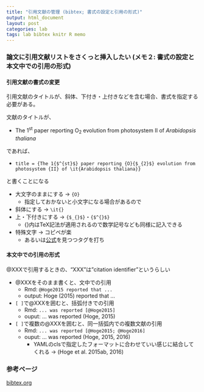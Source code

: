 ```yaml
---
title: "引用文献の管理 (bibtex; 書式の設定と引用の形式)"
output: html_document
layout: post
categories: lab
tags: lab bibtex knitr R memo
---
```


### 論文に引用文献リストをさくっと挿入したい (メモ２: 書式の設定と本文中での引用の形式)

#### 引用文献の書式の変更

引用文献のタイトルが、斜体、下付き・上付きなどを含む場合、書式を指定する必要がある。

文献のタイトルが、

- The 1<sup>st</sup> paper reporting O<sub>2</sub> evolution from photosystem II of _Arabidopsis thaliana_

であれば、

- `title = {The 1{$^{st}$} paper reporting {O}{$_{2}$} evolution from photosystem {II} of \it{Arabidopsis thaliana}}`

と書くことになる  

- 大文字のままにする → `{O}`
    - 指定しておかないと小文字になる場合があるので
- 斜体にする → `\it{}`
- 上・下付きにする → `{$_{}$}`・`{$^{}$}`
    - {}内はTeX記法が適用されるので数学記号なども同様に記入できる
- 特殊文字 → コピペが楽
    - あるいは[公式](http://www.bibtex.org/SpecialSymbols/)を見つつタグを打ち


#### 本文中での引用の形式

@XXXで引用するときの、"XXX"は"citation identifier"というらしい   

- @XXXをそのまま書くと、文中での引用
    - Rmd: `@Hoge2015 reported that ...`
    - output: Hoge (2015) reported that ...
    
- `[ ]`で@XXXを囲むと、括弧付きでの引用
    - Rmd: `... was reported [@Hoge2015]`
    - ouput: ... was reported (Hoge, 2015)

- `[ ]`で複数の@XXXを囲むと、同一括弧内での複数文献の引用
    - Rmd: `... was reported [@Hoge2015; @Hoge2016]`
    - ouput: ... was reported (Hoge, 2015, 2016)
        - YAMLのclsで指定したフォーマットに合わせていい感じに結合してくれる → (Hoge et al. 2015ab, 2016)


### 参考ページ
[bibtex.org](http://www.bibtex.org/SpecialSymbols/)  